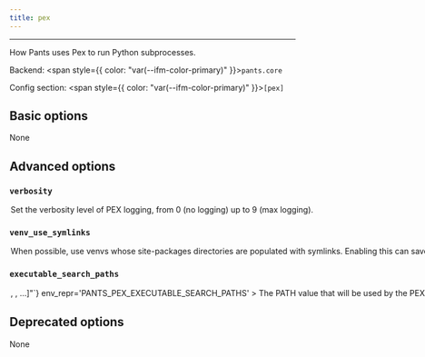 ```yaml
---
title: pex
---
```



---

How Pants uses Pex to run Python subprocesses.

Backend: <span style={{ color: "var(--ifm-color-primary)" }}>`pants.core`</span>

Config section: <span style={{ color: "var(--ifm-color-primary)" }}>`[pex]`</span>

## Basic options

<span className={styles.options}>

None

## Advanced options

### `verbosity`

<Option
  cli_repr='--pex-verbosity=<int>'
  env_repr='PANTS_PEX_VERBOSITY'
  default_repr='0'
>
  

Set the verbosity level of PEX logging, from 0 (no logging) up to 9 (max logging).

</Option>


### `venv_use_symlinks`

<Option
  cli_repr='--[no-]pex-venv-use-symlinks'
  env_repr='PANTS_PEX_VENV_USE_SYMLINKS'
  default_repr='False'
>
  

When possible, use venvs whose site-packages directories are populated with symlinks.

Enabling this can save space in the `--named-caches-dir` directory and lead to slightly faster execution times for Pants Python goals. Some distributions do not work with symlinked venvs though, so you may not be able to enable this optimization as a result.

</Option>


### `executable_search_paths`

<Option
  cli_repr={`--pex-executable-search-paths="[<binary-paths>, <binary-paths>, ...]"`}
  env_repr='PANTS_PEX_EXECUTABLE_SEARCH_PATHS'
>
  

The PATH value that will be used by the PEX subprocess and any subprocesses it spawns.

The special string `"\<PATH>"` will expand to the contents of the PATH env var.

Can be overriden by field `pex_executable_search_paths` on `local_environment`, `docker_environment`, or `remote_environment` targets.

</Option>


## Deprecated options

None

</span>